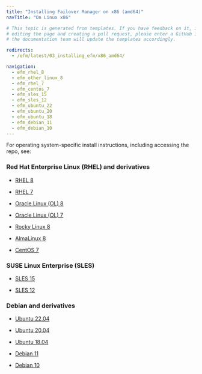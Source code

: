 ```yaml
---
title: "Installing Failover Manager on x86 (amd64)"
navTitle: "On Linux x86"

# This topic is generated from templates. If you have feedback on it, instead of
# editing the page and creating a pull request, please enter a GitHub issue and
# the documentation team will update the templates accordingly.

redirects:
  - /efm/latest/03_installing_efm/x86_amd64/

navigation:
  - efm_rhel_8
  - efm_other_linux_8
  - efm_rhel_7
  - efm_centos_7
  - efm_sles_15
  - efm_sles_12
  - efm_ubuntu_22
  - efm_ubuntu_20
  - efm_ubuntu_18
  - efm_debian_11
  - efm_debian_10
---
```


For operating system-specific install instructions, including accessing the repo, see:

### Red Hat Enterprise Linux (RHEL) and derivatives

- [RHEL 8](efm_rhel_8)

- [RHEL 7](efm_rhel_7)

- [Oracle Linux (OL) 8](efm_rhel_8)

- [Oracle Linux (OL) 7](efm_rhel_7)

- [Rocky Linux 8](efm_other_linux_8)

- [AlmaLinux 8](efm_other_linux_8)

- [CentOS 7](efm_centos_7)

### SUSE Linux Enterprise (SLES)

- [SLES 15](efm_sles_15)

- [SLES 12](efm_sles_12)

### Debian and derivatives

- [Ubuntu 22.04](efm_ubuntu_22)

- [Ubuntu 20.04](efm_ubuntu_20)

- [Ubuntu 18.04](efm_ubuntu_18)

- [Debian 11](efm_debian_11)

- [Debian 10](efm_debian_10)
